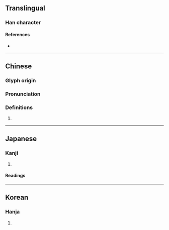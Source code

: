 {{character info/new}}
==Translingual==

===Han character===
{{Han char|rn=27|rad=厂|as=08|sn=10|four=71211|canj=MLMY|ids=⿸厂非}}

====References====
* {{Han ref|kx=0161.460|dkj=02970|dj=0368.200|hdz=10073.150|uh=539E|ud=21406|bh=D0EF|bd=53487}}

----

==Chinese==
{{zh-forms}}

===Glyph origin===
{{Han etym}}

===Pronunciation===
{{zh-pron
|m=fèi
|c=fei6
|oc=y
|cat=}}

===Definitions===
{{zh-hanzi}}

# {{rfdef|zh|sort=厂08}}

----

==Japanese==

===Kanji===
{{ja-kanji|grade=|rs=厂08}}

# {{rfdef|ja|sort=厂08}}

====Readings====
{{ja-readings|on=ひ, び|kun=}}

----

==Korean==

===Hanja===
{{ko-hanja|hangeul=비|rv=bi|mr=pi}}

# {{rfdef|ko|sort=厂08}}